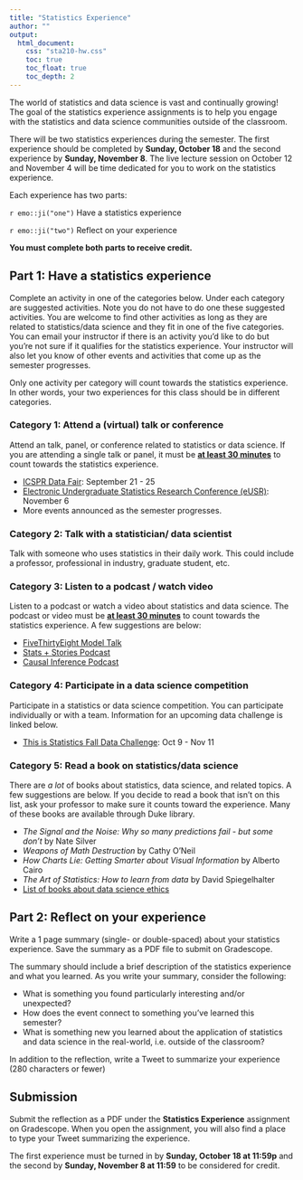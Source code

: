 ```yaml
---
title: "Statistics Experience"
author: ""
output: 
  html_document: 
    css: "sta210-hw.css"
    toc: true
    toc_float: true
    toc_depth: 2
---   
```


The world of statistics and data science is vast and continually growing! The goal of the statistics experience assignments is to help you engage with the statistics and data science communities outside of the classroom.

There will be two statistics experiences during the semester.  The first experience should be completed by **Sunday, October 18** and the second experience by **Sunday, November 8**. The live lecture session on October 12 and November 4 will be time dedicated for you to work on the statistics experience. 

Each experience has two parts:

`r emo::ji("one")` Have a statistics experience

`r emo::ji("two")` Reflect on your experience

**You must complete both parts to receive credit.**


## Part 1: Have a statistics experience

Complete an activity in one of the categories below. Under each category are suggested activities. Note you do not have to do one these suggested activities. You are welcome to find other activities as long as they are related to statistics/data science and they fit in one of the five categories. You can email your instructor if there is an activity you'd like to do but you're not sure if it qualifies for the statistics experience. Your instructor will also let you know of other events and activities that come up as the semester progresses.

Only one activity per category will count towards the statistics experience. In other words, your two experiences for this class should be in different categories. 

### Category 1: Attend a (virtual) talk or conference

Attend an talk, panel, or conference related to statistics or data science. If you are attending a single talk or panel, it must be **<u>at least 30 minutes</u>** to count towards the statistics experience. 

- [ICSPR Data Fair](https://www.icpsr.umich.edu/web/pages/membership/datafair/): September 21 - 25
- [Electronic Undergraduate Statistics Research Conference (eUSR)](https://www.icpsr.umich.edu/web/pages/membership/datafair/): November 6
- More events announced as the semester progresses.

### Category 2: Talk with a statistician/ data scientist

Talk with someone who uses statistics in their daily work. This could include a professor, professional in industry, graduate student, etc. 

### Category 3: Listen to a podcast / watch video

Listen to a podcast or watch a video about statistics and data science. The podcast or video must be **<u>at least 30 minutes</u>** to count towards the statistics experience. A few suggestions are below: 

- [FiveThirtyEight Model Talk](https://fivethirtyeight.com/tag/model-talk/)
- [Stats + Stories Podcast](https://statsandstories.net/)
- [Causal Inference Podcast](https://casualinfer.libsyn.com/)

### Category 4: Participate in a data science competition

Participate in a statistics or data science competition. You can participate individually or with a team. Information for an upcoming data challenge is linked below.

- [This is Statistics Fall Data Challenge](https://thisisstatistics.org/falldatachallenge/): Oct 9 - Nov 11

### Category 5: Read a book on statistics/data science

There are *a lot* of books about statistics, data science, and related topics. A few suggestions are below. If you decide to read a book that isn't on this list, ask your professor to make sure it counts toward the experience. Many of these books are available through Duke library.

- *The Signal and the Noise: Why so many predictions fail - but some don't* by Nate Silver
- *Weapons of Math Destruction* by Cathy O'Neil
- *How Charts Lie: Getting Smarter about Visual Information* by Alberto Cairo
- *The Art of Statistics: How to learn from data* by David Spiegelhalter
- [List of books about data science ethics](https://teachdatascience.com/bookclub/)


## Part 2: Reflect on your experience

Write a 1 page summary (single- or double-spaced) about your statistics experience. Save the summary as a PDF file to submit on Gradescope. 

The summary should include a brief description of the statistics experience and what you learned. As you write your summary, consider the following:

- What is something you found particularly interesting and/or unexpected?
- How does the event connect to something you’ve learned this semester?
- What is something new you learned about the application of statistics and data science in the real-world, i.e. outside of the classroom? 

In addition to the reflection, write a Tweet to summarize your experience (280 characters or fewer) 

## Submission 

Submit the reflection as a PDF under the  **Statistics Experience** assignment on Gradescope. When you open the assignment, you will also find a place to type your Tweet summarizing the experience. 

The first experience must be turned in by **Sunday, October 18 at 11:59p** and the second by **Sunday, November 8 at 11:59** to be considered for credit.